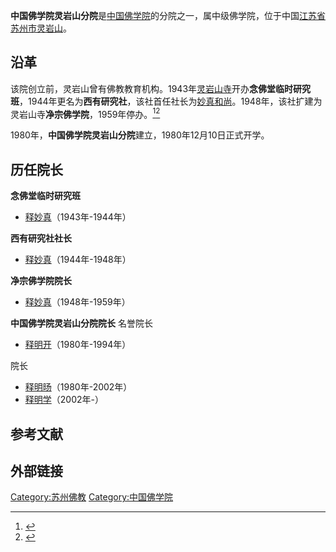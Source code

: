 {{Infobox University
|Name=中国佛学院灵岩山分院|
|EnglishName=
|SealImage=
|SealInfo＝
|Motto=
|Established=1980年
|Type=公立，宗教院校|
|President=
| President_title_1 ＝
| President_1 =
|Location={{PRC}}<br>[[江苏省|江苏省]][[苏州市|苏州市]][[灵岩山|灵岩山]]|
| Campus =
| AreaTotal =	
| Nickname =	
| Celebration = 	
| Mascot =	
| Telephone =
|Website=
}}

'''中国佛学院灵岩山分院'''是[[中国佛学院|中国佛学院]]的分院之一，属中级佛学院，位于中国[[江苏省|江苏省]][[苏州市|苏州市]][[灵岩山|灵岩山]]。

==沿革==
该院创立前，灵岩山曾有佛教教育机构。1943年[[灵岩山寺|灵岩山寺]]开办'''念佛堂临时研究班'''，1944年更名为'''西有研究社'''，该社首任社长为[[释妙真_(灵岩山寺)|妙真和尚]]。1948年，该社扩建为灵岩山寺'''净宗佛学院'''，1959年停办。<ref>{{Cite web |url=http://www.dfzb.suzhou.gov.cn/zsbl/228427.htm |title=历史篇——苏州的佛教，苏州地方志，于2011-10-18查阅 |accessdate=2011-10-18 |archive-date=2012-07-29 |archive-url=https://archive.is/20120729084448/http://www.dfzb.suzhou.gov.cn/zsbl/228427.htm |dead-url=no }}</ref><ref>{{Cite web |url=http://www.buddhism.com.cn/ddfj/foxueyuan/lysfy.htm |title=中国佛学院灵岩山分院，中国佛教信息网，于2011-10-18查阅 |accessdate=2011-10-18 |archive-date=2012-03-31 |archive-url=https://web.archive.org/web/20120331064922/http://www.buddhism.com.cn/ddfj/foxueyuan/lysfy.htm |dead-url=no }}</ref>

1980年，'''中国佛学院灵岩山分院'''建立，1980年12月10日正式开学。

==历任院长==
'''念佛堂临时研究班'''
*[[释妙真_(灵岩山寺)|释妙真]]（1943年-1944年）

'''西有研究社社长'''
*[[释妙真_(灵岩山寺)|释妙真]]（1944年-1948年）

'''净宗佛学院院长'''
*[[释妙真_(灵岩山寺)|释妙真]]（1948年-1959年）

'''中国佛学院灵岩山分院院长'''
名誉院长
*[[释明开|释明开]]（1980年-1994年）

院长
*[[释明旸|释明旸]]（1980年-2002年）
*[[释明学|释明学]]（2002年-）

==参考文献==
{{reflist}}

== 外部链接 ==


{{Buddhism-stub}}
{{中国内地宗教院校}}
[[Category:苏州佛教|Category:苏州佛教]]
[[Category:中国佛学院|Category:中国佛学院]]